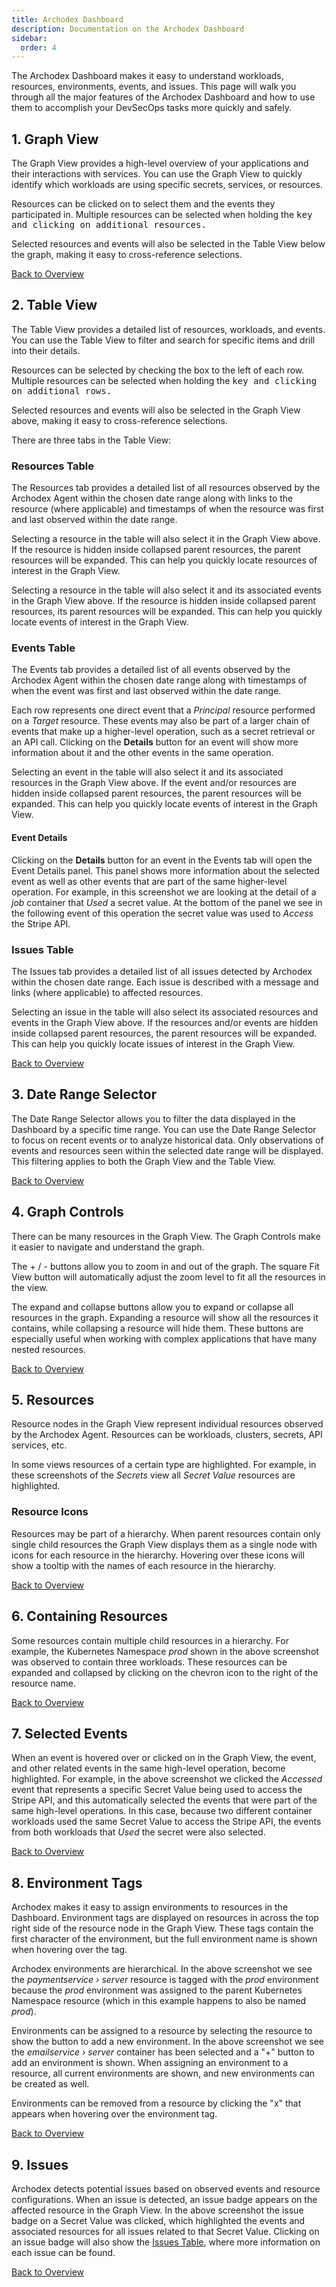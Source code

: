 ```yaml
---
title: Archodex Dashboard
description: Documentation on the Archodex Dashboard
sidebar:
  order: 4
---
```





The Archodex Dashboard makes it easy to understand workloads, resources, environments, events, and issues. This page
will walk you through all the major features of the Archodex Dashboard and how to use them to accomplish your DevSecOps
tasks more quickly and safely.

<Screenshot
  src={OverviewLight}
  srcDark={OverviewDark}
  alt="Screenshot of the Archodex Dashboard"
  markers={OverviewMarkers}
/>

## 1. Graph View

The Graph View provides a high-level overview of your applications and their interactions with services. You can use the
Graph View to quickly identify which workloads are using specific secrets, services, or resources.

Resources can be clicked on to select them and the events they participated in. Multiple resources can be selected when
holding the <Kbd mac="Command" windows="Windows" /> key and clicking on additional resources.

Selected resources and events will also be selected in the Table View below the graph, making it easy to cross-reference
selections.

[Back to Overview](#_top)

## 2. Table View

The Table View provides a detailed list of resources, workloads, and events. You can use the Table View to filter and
search for specific items and drill into their details.

Resources can be selected by checking the box to the left of each row. Multiple resources can be selected when holding
the <Kbd mac="Command" windows="Windows" /> key and clicking on additional rows.

Selected resources and events will also be selected in the Graph View above, making it easy to cross-reference
selections.

There are three tabs in the Table View:

### Resources Table

<Screenshot src={TableResourcesLight} srcDark={TableResourcesDark} alt="Screenshot of the Table View Resources tab" />

The Resources tab provides a detailed list of all resources observed by the Archodex Agent within the chosen date range
along with links to the resource (where applicable) and timestamps of when the resource was first and last observed
within the date range.

Selecting a resource in the table will also select it in the Graph View above. If the resource is hidden inside
collapsed parent resources, the parent resources will be expanded. This can help you quickly locate resources of
interest in the Graph View.

Selecting a resource in the table will also select it and its associated events in the Graph View above. If the resource
is hidden inside collapsed parent resources, its parent resources will be expanded. This can help you quickly locate
events of interest in the Graph View.

### Events Table

<Screenshot src={TableEventsLight} srcDark={TableEventsDark} alt="Screenshot of the Table View Events tab" />

The Events tab provides a detailed list of all events observed by the Archodex Agent within the chosen date range along
with timestamps of when the event was first and last observed within the date range.

Each row represents one direct event that a _Principal_ resource performed on a _Target_ resource. These events may also
be part of a larger chain of events that make up a higher-level operation, such as a secret retrieval or an API call.
Clicking on the **Details** button for an event will show more information about it and the other events in the same
operation.

Selecting an event in the table will also select it and its associated resources in the Graph View above. If the event
and/or resources are hidden inside collapsed parent resources, the parent resources will be expanded. This can help you
quickly locate events of interest in the Graph View.

#### Event Details

<Screenshot src={EventDetailsLight} srcDark={EventDetailsDark} alt="Screenshot of Event Details" scale={0.5} />

Clicking on the **Details** button for an event in the Events tab will open the Event Details panel. This panel shows
more information about the selected event as well as other events that are part of the same higher-level operation. For
example, in this screenshot we are looking at the detail of a _job_ container that _Used_ a secret value. At the bottom
of the panel we see in the following event of this operation the secret value was used to _Access_ the Stripe API.

### Issues Table

<Screenshot src={TableIssuesLight} srcDark={TableIssuesDark} alt="Screenshot of the Table View Issues tab" />

The Issues tab provides a detailed list of all issues detected by Archodex within the chosen date range. Each issue is
described with a message and links (where applicable) to affected resources.

Selecting an issue in the table will also select its associated resources and events in the Graph View above. If the
resources and/or events are hidden inside collapsed parent resources, the parent resources will be expanded. This can
help you quickly locate issues of interest in the Graph View.

[Back to Overview](#_top)

## 3. Date Range Selector

The Date Range Selector allows you to filter the data displayed in the Dashboard by a specific time range. You can use
the Date Range Selector to focus on recent events or to analyze historical data. Only observations of events and
resources seen within the selected date range will be displayed. This filtering applies to both the Graph View and the
Table View.

[Back to Overview](#_top)

## 4. Graph Controls

<Screenshot src={GraphControlsLight} srcDark={GraphControlsDark} alt="Screenshot of Graph Controls" />

There can be many resources in the Graph View. The Graph Controls make it easier to navigate and understand the graph.

The + / - buttons allow you to zoom in and out of the graph. The square Fit View button will automatically adjust the
zoom level to fit all the resources in the view.

The expand and collapse buttons allow you to expand or collapse all resources in the graph. Expanding a resource will
show all the resources it contains, while collapsing a resource will hide them. These buttons are especially useful when
working with complex applications that have many nested resources.

[Back to Overview](#_top)

## 5. Resources

<Screenshot
  src={ResourcesLight}
  srcDark={ResourcesDark}
  alt="Screenshot of one Highlighted Resource and one not-Highlighted Resource"
/>

Resource nodes in the Graph View represent individual resources observed by the Archodex Agent. Resources can be
workloads, clusters, secrets, API services, etc.

In some views resources of a certain type are highlighted. For example, in these screenshots of the _Secrets_ view all
_Secret Value_ resources are highlighted.

### Resource Icons

Resources may be part of a hierarchy. When parent resources contain only single child resources the Graph View displays
them as a single node with icons for each resource in the hierarchy. Hovering over these icons will show a tooltip with
the names of each resource in the hierarchy.

<div className="grid grid-cols-1 lg:grid-cols-2 2xl:grid-cols-4 gap-2 my-6 *:my-1">
  <Screenshot
    src={ResourceIcon1Light}
    srcDark={ResourceIcon1Dark}
    alt="Screenshot of a Resource Node with the first Resource Icon tooltip visible"
  />
  <Screenshot
    src={ResourceIcon2Light}
    srcDark={ResourceIcon2Dark}
    alt="Screenshot of a Resource Node with the second Resource Icon tooltip visible"
  />
  <Screenshot
    src={ResourceIcon3Light}
    srcDark={ResourceIcon3Dark}
    alt="Screenshot of a Resource Node with the third Resource Icon tooltip visible"
  />
  <Screenshot
    src={ResourceIcon4Light}
    srcDark={ResourceIcon4Dark}
    alt="Screenshot of a Resource Node with the fourth Resource Icon tooltip visible"
  />
</div>

[Back to Overview](#_top)

## 6. Containing Resources

<Screenshot
  src={ContainerResourceLight}
  srcDark={ContainerResourceDark}
  alt="Screenshot of a Container Resource Node expanded to show its child resources"
/>

Some resources contain multiple child resources in a hierarchy. For example, the Kubernetes Namespace _prod_ shown in
the above screenshot was observed to contain three workloads. These resources can be expanded and collapsed by clicking
on the chevron icon to the right of the resource name.

[Back to Overview](#_top)

## 7. Selected Events

<Screenshot
  src={EventsSelectedLight}
  srcDark={EventsSelectedDark}
  alt="Screenshot of selected events in the Graph View"
/>

When an event is hovered over or clicked on in the Graph View, the event, and other related events in the same
high-level operation, become highlighted. For example, in the above screenshot we clicked the _Accessed_ event that
represents a specific Secret Value being used to access the Stripe API, and this automatically selected the events that
were part of the same high-level operations. In this case, because two different container workloads used the same
Secret Value to access the Stripe API, the events from both workloads that _Used_ the secret were also selected.

[Back to Overview](#_top)

## 8. Environment Tags

<Screenshot
  src={EnvironmentTagsLight}
  srcDark={EnvironmentTagsDark}
  alt="Screenshot of environment tags on resources"
/>

Archodex makes it easy to assign environments to resources in the Dashboard. Environment tags are displayed on resources
in across the top right side of the resource node in the Graph View. These tags contain the first character of the
environment, but the full environment name is shown when hovering over the tag.

Archodex environments are hierarchical. In the above screenshot we see the _paymentservice › server_ resource is tagged
with the _prod_ environment because the _prod_ environment was assigned to the parent Kubernetes Namespace resource
(which in this example happens to also be named _prod_).

Environments can be assigned to a resource by selecting the resource to show the button to add a new environment. In the
above screenshot we see the _emailservice › server_ container has been selected and a "+" button to add an environment
is shown. When assigning an environment to a resource, all current environments are shown, and new environments can be
created as well.

<Screenshot
  src={EnvironmentAddLight}
  srcDark={EnvironmentAddDark}
  alt="Screenshot of adding an environment to a resource"
/>

Environments can be removed from a resource by clicking the "x" that appears when hovering over the environment tag.

<Screenshot
  src={EnvironmentRemoveLight}
  srcDark={EnvironmentRemoveDark}
  alt="Screenshot of removing an environment from a resource"
/>

[Back to Overview](#_top)

## 9. Issues

<Screenshot
  src={IssueLight}
  srcDark={IssueDark}
  alt="Screenshot of a selected issue badge on a resource in the Graph View"
/>

Archodex detects potential issues based on observed events and resource configurations. When an issue is detected, an
issue badge appears on the affected resource in the Graph View. In the above screenshot the issue badge on a Secret
Value was clicked, which highlighted the events and associated resources for all issues related to that Secret Value.
Clicking on an issue badge will also show the [Issues Table](#issues-table), where more information on each issue can be
found.

<CardGrid>
  <LinkCard
    title="Secrets"
    description="Locate Secrets, which workloads access them, and where they may be hardcoded or duplicated"
    href="dashboard/secrets"
  />
  <LinkCard
    title="Apps"
    description="View the architecture of Applications and drill into operational details"
    href="dashboard/apps"
  />
  <LinkCard
    title="Environments"
    description="Find shared resources across environments"
    href="dashboard/environments"
  />
  <LinkCard
    title="Inventory"
    description="View, filter, and drill into details of resources across all workloads"
    href="dashboard/inventory"
  />
</CardGrid>

[Back to Overview](#_top)
